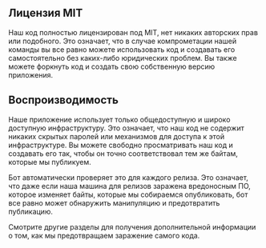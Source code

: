## Лицензия MIT

<div className="h-2"/>

Наш код полностью лицензирован под MIT, нет никаких авторских прав или подобного. Это означает, что в случае компрометации нашей команды вы все равно можете использовать код и создавать его самостоятельно без каких-либо юридических проблем. Вы также можете форкнуть код и создать свою собственную версию приложения.

<div className="h-4"/>

## Воспроизводимость

<div className="h-2"/>

Наше приложение использует только общедоступную и широко доступную инфраструктуру. Это означает, что наш код не содержит никаких скрытых паролей или механизмов для доступа к этой инфраструктуре. Вы можете свободно просматривать наш код и создавать его так, чтобы он точно соответствовал тем же байтам, которые мы публикуем.

<div className="h-2"/>

Бот автоматически проверяет это для каждого релиза. Это означает, что даже если наша машина для релизов заражена вредоносным ПО, которое изменяет байты, которые мы собираемся опубликовать, бот все равно может обнаружить манипуляцию и предотвратить публикацию.

<div className="h-2"/>

Смотрите другие разделы для получения дополнительной информации о том, как мы предотвращаем заражение самого кода.

